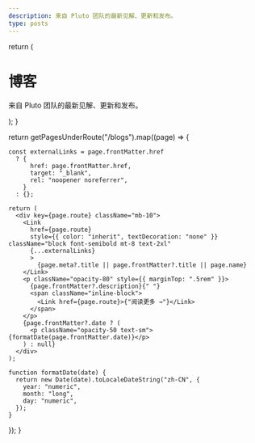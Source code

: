 ```yaml
---
description: 来自 Pluto 团队的最新见解、更新和发布。
type: posts
---
```



  return (
    <div className="max-w-screen-lg mx-auto pt-4 pb-8 mb-16 border-b border-gray-400 border-opacity-20">
      <h1>
        <span className="font-bold leading-tight lg:text-5xl">博客</span>
      </h1>
      <p className="text-center text-gray-500 dark:text-gray-400 font-space-grotesk">
        来自 Pluto 团队的最新见解、更新和发布。
      </p>
    </div>
  );
}

  return getPagesUnderRoute("/blogs").map((page) => {

    const externalLinks = page.frontMatter.href
      ? {
          href: page.frontMatter.href,
          target: "_blank",
          rel: "noopener noreferrer",
        }
      : {};

    return (
      <div key={page.route} className="mb-10">
        <Link
          href={page.route}
          style={{ color: "inherit", textDecoration: "none" }} className="block font-semibold mt-8 text-2xl"
          {...externalLinks}
          >
            {page.meta?.title || page.frontMatter?.title || page.name}
        </Link>
        <p className="opacity-80" style={{ marginTop: ".5rem" }}>
          {page.frontMatter?.description}{" "}
          <span className="inline-block">
            <Link href={page.route}>{"阅读更多 →"}</Link>
          </span>
        </p>
        {page.frontMatter?.date ? (
          <p className="opacity-50 text-sm">{formatDate(page.frontMatter.date)}</p>
        ) : null}
      </div>
    );

    function formatDate(date) {
      return new Date(date).toLocaleDateString("zh-CN", {
        year: "numeric",
        month: "long",
        day: "numeric",
      });
    }
});
}

<BlogHeader />
<BlogIndex />